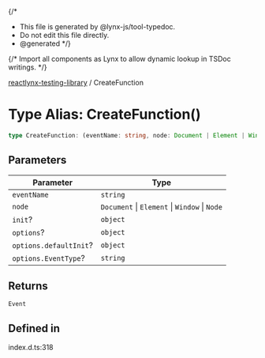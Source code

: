 {/*
* This file is generated by @lynx-js/tool-typedoc.
* Do not edit this file directly.
* @generated
*/}

{/* Import all components as Lynx to allow dynamic lookup in TSDoc writings. */}


[reactlynx-testing-library](/api/reactlynx-testing-library/index.mdx) / CreateFunction

# Type Alias: CreateFunction()

```ts
type CreateFunction: (eventName: string, node: Document | Element | Window | Node, init?: object, options?: object) => Event;
```

## Parameters

| Parameter | Type |
| ------ | ------ |
| `eventName` | `string` |
| `node` | `Document` \| `Element` \| `Window` \| `Node` |
| `init`? | `object` |
| `options`? | `object` |
| `options.defaultInit`? | `object` |
| `options.EventType`? | `string` |

## Returns

`Event`

## Defined in

index.d.ts:318
